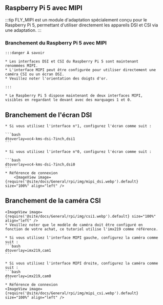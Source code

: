 ## Raspberry Pi 5 avec MIPI

:::tip
FLY_MIPI est un module d'adaptation spécialement conçu pour le Raspberry Pi 5, permettant d'utiliser directement les appareils DSI et CSI via une adaptation.
:::

### Branchement du Raspberry Pi 5 avec MIPI

    :::danger À savoir

    * Les interfaces DSI et CSI du Raspberry Pi 5 sont maintenant renommées MIPI.
    * L'interface MIPI peut être configurée pour utiliser directement une caméra CSI ou un écran DSI.
    * Veuillez noter l'orientation des doigts d'or.

    :::

    * Le Raspberry Pi 5 dispose maintenant de deux interfaces MIPI, visibles en regardant le devant avec des marquages 1 et 0.

## Branchement de l'écran DSI

    * Si vous utilisez l'interface n°1, configurez l'écran comme suit :

    ```bash
    dtoverlay=vc4-kms-dsi-7inch,dsi1
    ```

    * Si vous utilisez l'interface n°0, configurez l'écran comme suit :

    ```bash
    dtoverlay=vc4-kms-dsi-7inch,dsi0
    ```
    * Référence de connexion
        <ImageView image={require('@site/docs/General/rpi/img/mipi_dsi.webp').default} size="100%" align="left" />

## Branchement de la caméra CSI

    <ImageView image={require('@site/docs/General/rpi/img/csi1.webp').default} size="100%" align="left" />
    * Veuillez noter que le modèle de caméra doit être configuré en fonction de votre achat, ce tutoriel utilise l'imx219 comme référence.

    * Si vous utilisez l'interface MIPI gauche, configurez la caméra comme suit :
    ```bash
    dtoverlay=imx219,cam1
    ```

    * Si vous utilisez l'interface MIPI droite, configurez la caméra comme suit :
    ```bash
    dtoverlay=imx219,cam0
    ```
    * Référence de connexion
    <ImageView image={require('@site/docs/General/rpi/img/mipi_csi.webp').default} size="100%" align="left" />